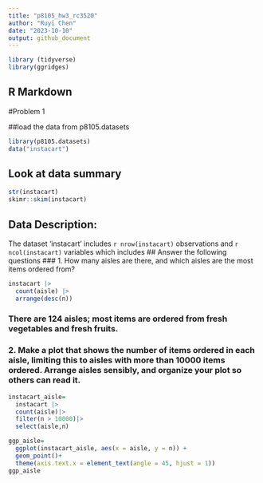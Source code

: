 ```yaml
---
title: "p8105_hw3_rc3520"
author: "Ruyi Chen"
date: "2023-10-10"
output: github_document
---
```


```r
library (tidyverse)
library(ggridges)
```

## R Markdown
#Problem 1

##load the data from p8105.datasets
```r
library(p8105.datasets)
data("instacart")
```

## Look at data summary
```r
str(instacart)
skimr::skim(instacart)
```
## Data Description:
The dataset 'instacart' includes `r nrow(instacart)` observations and `r ncol(instacart)` variables which includes 
## Answer the following questions
### 1. How many aisles are there, and which aisles are the most items ordered from?
```r
instacart |>
  count(aisle) |>
  arrange(desc(n))
```
### There are 124 aisles; most items are ordered from fresh vegetables and fresh fruits.

### 2. Make a plot that shows the number of items ordered in each aisle, limiting this to aisles with more than 10000 items ordered. Arrange aisles sensibly, and organize your plot so others can read it.
```r
instacart_aisle= 
  instacart |>
  count(aisle)|>
  filter(n > 10000)|>
  select(aisle,n) 

ggp_aisle=
  ggplot(instacart_aisle, aes(x = aisle, y = n)) + 
  geom_point()+ 
  theme(axis.text.x = element_text(angle = 45, hjust = 1))
ggp_aisle
```

